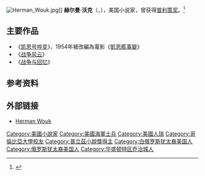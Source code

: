 {{Expand language|en}}
{{Infobox writer <!-- for more information see [[:Template:Infobox_writer/doc|:Template:Infobox writer/doc]] -->
| name         = 赫尔曼·沃克<br />Herman Wouk
| image        = Herman Wouk 2014.jpg
| imagesize    = 
| caption      = Wouk in 2014
| birth_date   = {{Birth date|1915|05|27}}
| birth_place  = {{USA}}[[纽约州|纽约州]][[纽约市|纽约市]]
| death_date   = {{Death date and age|2019|05|17|1915|05|27}}
| death_place  = {{USA}}[[加利福尼亚州|加利福尼亚州]][[棕櫚泉_(加利福尼亚州)|棕榈泉]]
| occupation   = 作家
| nationality  = {{USA}}
| period       = 1941–2019
| genre        = 
| subject      = 
| movement     = 
| spouse       = {{Marriage|Betty Sarah Brown|1945|2011|end=died}}
| children     = 3
| relatives    = {{tsl|en|Victor Wouk||Victor Wouk}} (brother)
| signature    = 
| website      = {{URL|www.hermanwouk.com}}
| notableworks = {{hlist|''The Caine Mutiny''|''Winds of War''|''War and Remembrance''|''This is My God''}}
| footnotes    = 
}}
[[File:Herman_Wouk.jpg|thumb]]]]
'''赫尔曼·沃克'''（{{lang-en|'''Herman Wouk'''}}，{{bd|1915年|5月27日|2019年|5月17日|catIdx=Wouk}}），美国小说家，曾获得[[普利策奖|普利策奖]]。<ref>{{cite news |last=Italie |first=Hillel |url=https://apnews.com/1ee28153a1e54f52a516352171c7f41d |title=‘Caine Mutiny,’ ‘Winds of War’ author Herman Wouk has died |work=[[Associated_Press|Associated Press]] |date=2019-05-17 |deadurl=no |archiveurl=https://web.archive.org/web/20190517172901/https://apnews.com/1ee28153a1e54f52a516352171c7f41 |archivedate=2019-05-17 |accessdate=2019-05-17 }}</ref>

== 主要作品 ==
* 《[[凯恩号哗变|凯恩号哗变]]》，1954年被改編為電影《[[凱恩艦事變|凱恩艦事變]]》
* 《[[战争风云|战争风云]]》
* 《[[战争与回忆|战争与回忆]]》

== 参考资料 ==
{{reflist}}

== 外部链接 ==
* [https://web.archive.org/web/20090706141105/http://www.kirjasto.sci.fi/wouk.htm Herman Wouk]

{{普利策小说奖 (1951年-1975年)}}

{{Authority control}}
{{DEFAULTSORT:Wouk, Herman}}
[[Category:美國小說家|Category:美國小說家]]
[[Category:美國海軍士兵|Category:美國海軍士兵]]
[[Category:美國人瑞|Category:美國人瑞]]
[[Category:哥倫比亞大學校友|Category:哥倫比亞大學校友]]
[[Category:普立茲小說獎得主|Category:普立茲小說獎得主]]
[[Category:白俄罗斯犹太裔美国人|Category:白俄罗斯犹太裔美国人]]
[[Category:俄罗斯犹太裔美国人|Category:俄罗斯犹太裔美国人]]
[[Category:华盛顿特区乔治城人|Category:华盛顿特区乔治城人]]